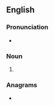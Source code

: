 {{also|Joes|Joe's}}
==English==

===Pronunciation===
* {{rhymes|əʊz|lang=en}}

===Noun===
{{head|en|noun form}}

# {{plural of|joe|lang=en}}

===Anagrams===
* {{anagrams|en|a=ejos|JeOS|Jose|sjoe}}